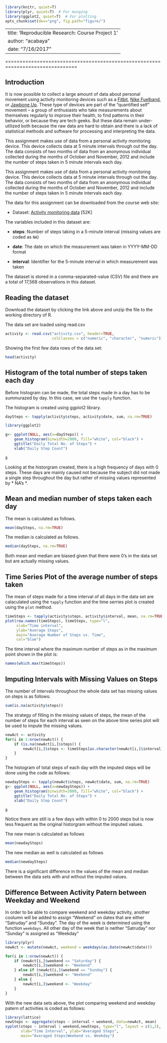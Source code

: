```r
library(knitr, quiet=T)
library(plyr, quiet=T)  # For munging
library(ggplot2, quiet=T)  # For plotting
opts_chunk$set(dev="png", fig.path="figure/")
```

---
title: 'Reproducible Research: Course Project 1'
author: "acabaya"
date: "7/16/2017"
---
===============================================================================

## Introduction
It is now possible to collect a large amount of data about personal
movement using activity monitoring devices such as a [Fitbit](http://www.fitbit.com), [Nike Fuelband](http://www.nike.com/us/en_us/c/nikeplus-fuelband), or [Jawbone Up](https://jawbone.com/up). These type of devices are part of the "quantified self" movement -- a group of enthusiasts who take measurements about themselves regularly to improve their health, to find patterns in their behavior, or because they are tech geeks. But these data remain under-utilized both because the raw data are hard to obtain and there is a lack of statistical methods and software for processing and interpreting the data.

This assignment makes use of data from a personal activity monitoring device. This device collects data at 5 minute intervals through out the day. The data consists of two months of data from an anonymous individual collected during the months of October and November, 2012 and include the number of steps taken in 5 minute intervals each day.

This assignment makes use of data from a personal activity monitoring device. This device collects data at 5 minute intervals through out the day. The data consists of two months of data from an anonymous individual collected during the months of October and November, 2012 and include the number of steps taken in 5 minute intervals each day.

The data for this assignment can be downloaded from the course web site:

* Dataset: [Activity monitoring data](https://d396qusza40orc.cloudfront.net/repdata%2Fdata%2Factivity.zip) [52K]

The variables included in this dataset are:

* **steps**: Number of steps taking in a 5-minute interval (missing
    values are coded as `NA`)

* **date**: The date on which the measurement was taken in YYYY-MM-DD
    format

* **interval**: Identifier for the 5-minute interval in which
    measurement was taken



The dataset is stored in a comma-separated-value (CSV) file and there are a total of 17,568 observations in this dataset.

## Reading the dataset

Download the dataset by clicking the link above and unzip the file to the working directory of R.

The data set are loaded using read.csv
```r
activity <- read.csv("activity.csv", header=TRUE, 
                     colClasses = c("numeric", "character", "numeric"))
```

Showing the first few data rows of the data set:
```r
head(activity)
```

## Histogram of the total number of steps taken each day

Before histogram can be made, the total steps made in a day has to be summurazed by day. In this case, we use the `tapply` function.

The histogram is created using ggplot2 library.
```r
daySteps <- tapply(activity$steps, activity$date, sum, na.rm=TRUE)

library(ggplot2)

g<- ggplot(NULL, aes(x=daySteps)) + 
    geom_histogram(binwidth=2000, fill="white", col="black") + 
    ggtitle("Daily Total No. of Steps") + 
    xlab("Daily Step Count")

g
```

Looking at the historgram created, there is a high frequency of days with 0 steps. These days are mainly caused not because the subject did not made a single step throughout the day but rather of missing values represented by * NA's *.

## Mean and median number of steps taken each day

The mean is calculated as follows.
``` r
mean(daySteps, na.rm=TRUE)
```

The median is calculated as follows.
``` r
median(daySteps, na.rm=TRUE)    
```

Both mean and median are biased given that there were 0's in the data set but are actually missing values.

## Time Series Plot of the average number of steps taken

The mean of steps made for a time interval of all days in the data set are calaculated using the `tapply` function and the time serries plot is created using the `plot` method.

``` r
timeSteps <- tapply(activity$steps, activity$interval, mean, na.rm=TRUE)
plot(row.names(timeSteps), timeSteps, type="l", 
     xlab="Time interval", 
     ylab="Average Steps", 
     main="Average Number of Steps vs. Time", 
     col="blue")
```

The time interval where the maximum  number of steps as in the maximum point shown in the plot is:

``` r
names(which.max(timeSteps))
```

## Imputing Intervals with Missing Values on Steps

The number of intervals throughout the whole data set has missing values on steps is as follows:
``` r
sum(is.na(activity$steps))
```

The strategy of filling in the missing values of steps, the mean of the number of steps for each interval as seen on the above time series plot will be used to impute the missing values.

``` r
newAct <- activity
for(i in 1:nrow(newAct)) {
    if (is.na(newAct[i,]$steps)) {
        newAct[i,]$steps <- timeSteps[as.character(newAct[i,]$interval)]
    }
}
```

The histogram of total steps of each day with the imputed steps  will be done using the code as follows:
```r
newdaySteps <- tapply(newAct$steps, newAct$date, sum, na.rm=TRUE)
g<- ggplot(NULL, aes(x=newdaySteps)) + 
    geom_histogram(binwidth=2000, fill="white", col="black") + 
    ggtitle("Daily Total No. of Steps") + 
    xlab("Daily Step Count")

g
```

Notice there are still is a few days with within 0 to 2000 steps but is now less frequent as the original historgram without the imputed values.


The new mean is calculated as follows
```r
mean(newdaySteps)
```

The new median as well is calculated as follows
```r
median(newdaySteps)
```

There is a significant difference in the values of the mean and median between the data sets with and without the imputed values. 

## Difference Between Activity Patern between Weekday and Weekend

In order to be able to compare weekend and weekday activity, another coolumn will be added to assign "Weekend" on dates that are either "Satruday" and "Sunday". The day of the week is determined using the function `weekdays`. All other day of the week that is neither "Satruday" nor "Sunday" is assigned as "Weekday"
``` r
library(plyr)
newAct <- mutate(newAct, weekend = weekdays(as.Date(newAct$date)))

for(i in 1:nrow(newAct)) {
    if (newAct[i,]$weekend == "Saturday") {
        newAct[i,]$weekend <- "Weekend"
    } else if (newAct[i,]$weekend == "Sunday") {
        newAct[i,]$weekend <- "Weekend"
    } else {
        newAct[i,]$weekend <- "Weekday"
    }
}
```

With the new data sets above, the plot comparing weekend and weekday patern of activities is coded as follows:

``` r

library(lattice)
newSteps <- aggregate(steps ~ interval + weekend, data=newAct, mean)
xyplot(steps ~ interval | weekend,newSteps, type="l", layout = c(1,2),
       xlab="Time Interval", ylab="Averaged Steps",
       main="Averaged Steps(Weekend vs. Weekday")
```




